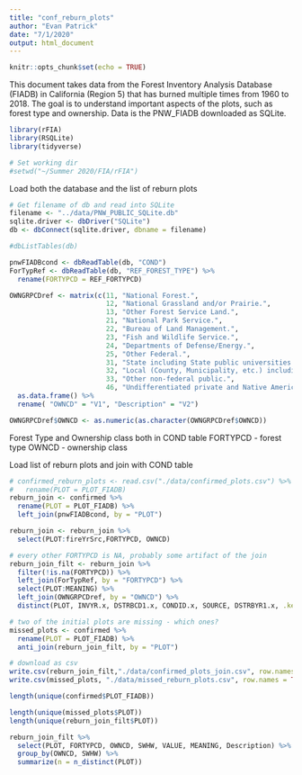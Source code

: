 ```yaml
---
title: "conf_reburn_plots"
author: "Evan Patrick"
date: "7/1/2020"
output: html_document
---
```


```r
knitr::opts_chunk$set(echo = TRUE)
```

This document takes data from the Forest Inventory Analysis Database (FIADB) in California (Region 5) that has burned multiple times from 1960 to 2018. The goal is to understand important aspects of the plots, such as forest type and ownership. Data is the PNW_FIADB downloaded as SQLite.


```r

library(rFIA)
library(RSQLite)
library(tidyverse)

# Set working dir
#setwd("~/Summer 2020/FIA/rFIA")

```

Load both the database and the list of reburn plots

```r
# Get filename of db and read into SQLite 
filename <- "../data/PNW_PUBLIC_SQLite.db"
sqlite.driver <- dbDriver("SQLite")
db <- dbConnect(sqlite.driver, dbname = filename)

#dbListTables(db)

pnwFIADBcond <- dbReadTable(db, "COND")
ForTypRef <- dbReadTable(db, "REF_FOREST_TYPE") %>% 
  rename(FORTYPCD = REF_FORTYPCD)

OWNGRPCDref <- matrix(c(11, "National Forest.", 
                        12, "National Grassland and/or Prairie.", 
                        13, "Other Forest Service Land.", 
                        21, "National Park Service.", 
                        22, "Bureau of Land Management.", 
                        23, "Fish and Wildlife Service.", 
                        24, "Departments of Defense/Energy.", 
                        25, "Other Federal.", 
                        31, "State including State public universities.", 
                        32, "Local (County, Municipality, etc.) including water authorities.", 
                        33, "Other non-federal public.", 
                        46, "Undifferentiated private and Native American."), ncol = 2, byrow = TRUE) %>% 
  as.data.frame() %>% 
  rename( "OWNCD" = "V1", "Description" = "V2") 

OWNGRPCDref$OWNCD <- as.numeric(as.character(OWNGRPCDref$OWNCD))

```

Forest Type and Ownership class both in COND table
FORTYPCD - forest type
OWNCD - ownership class

Load list of reburn plots and join with COND table

```r

# confirmed_reburn_plots <- read.csv("./data/confirmed_plots.csv") %>% 
#   rename(PLOT = PLOT_FIADB)
reburn_join <- confirmed %>% 
  rename(PLOT = PLOT_FIADB) %>%
  left_join(pnwFIADBcond, by = "PLOT")

reburn_join <- reburn_join %>% 
  select(PLOT:fireYrSrc,FORTYPCD, OWNCD)

# every other FORTYPCD is NA, probably some artifact of the join
reburn_join_filt <- reburn_join %>% 
  filter(!is.na(FORTYPCD)) %>% 
  left_join(ForTypRef, by = "FORTYPCD") %>% 
  select(PLOT:MEANING) %>%
  left_join(OWNGRPCDref, by = "OWNCD") %>% 
  distinct(PLOT, INVYR.x, DSTRBCD1.x, CONDID.x, SOURCE, DSTRBYR1.x, .keep_all = TRUE)

# two of the initial plots are missing - which ones? 
missed_plots <- confirmed %>%
  rename(PLOT = PLOT_FIADB) %>% 
  anti_join(reburn_join_filt, by = "PLOT")

# download as csv 
write.csv(reburn_join_filt,"./data/confirmed_plots_join.csv", row.names = TRUE)
write.csv(missed_plots, "./data/missed_reburn_plots.csv", row.names = TRUE)

```

```r

length(unique(confirmed$PLOT_FIADB))

length(unique(missed_plots$PLOT))
length(unique(reburn_join_filt$PLOT))

reburn_join_filt %>%
  select(PLOT, FORTYPCD, OWNCD, SWHW, VALUE, MEANING, Description) %>%
  group_by(OWNCD, SWHW) %>%
  summarize(n = n_distinct(PLOT))

```

